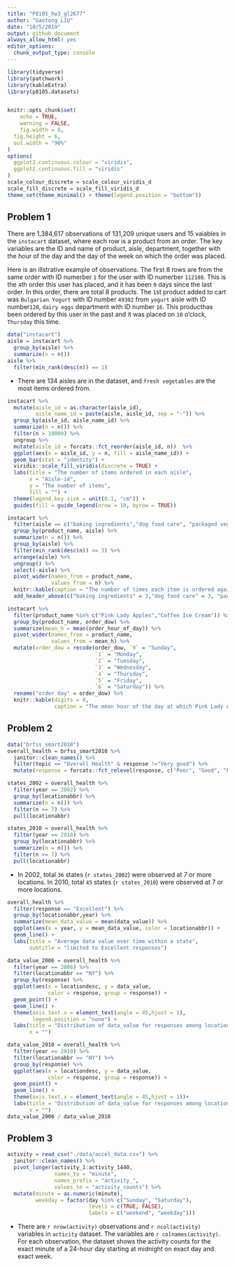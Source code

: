 ```yaml
---
title: "P8105_hw3_gl2677"
author: "Gaotong LIU"
date: "10/5/2019"
output: github_document
always_allow_html: yes
editor_options: 
  chunk_output_type: console
---
```


```r
library(tidyverse)
library(patchwork)
library(kableExtra)
library(p8105.datasets)


knitr::opts_chunk$set(
	echo = TRUE,
	warning = FALSE,
	fig.width = 8, 
  fig.height = 6,
  out.width = "90%"
)
options(
  ggplot2.continuous.colour = "viridis",
  ggplot2.continuous.fill = "viridis"
)
scale_colour_discrete = scale_colour_viridis_d
scale_fill_discrete = scale_fill_viridis_d
theme_set(theme_minimal() + theme(legend.position = "bottom"))

```

## Problem 1
There are 1,384,617 observations of 131,209 unique users and 15 vaiables in the `instacart` dataset, where each row is a product from an order. The key variables are the ID and name of product, aisle, department, together with the hour of the day and the day of the week on which the order was placed.

Here is an illstrative example of observations. The first 8 rows are from the same order with ID numerber `1` for the user with ID numerber `112108`. This is the `4`th order this user has placed, and it has been `9` days since the last order. In this order, there are total 8 products. The `1`st product added to cart was `Bulgarian Yogurt` with ID number `49302` from `yogurt` aisle with ID number`120`, `dairy eggs` department with ID number `16`. This producthas been ordered by this user in the past and it was placed on `10` o'clock, `Thursday` this time. 

```r
data("instacart")
aisle = instacart %>% 
  group_by(aisle) %>% 
  summarize(n = n()) 
aisle %>% 
  filter(min_rank(desc(n)) == 1)
```

* There are 134 aisles are in the dataset, and `fresh vegetables` are the most items ordered from. 

```r
instacart %>% 
  mutate(aisle_id = as.character(aisle_id),
         aisle_name_id = paste(aisle, aisle_id, sep = "-")) %>% 
  group_by(aisle_id, aisle_name_id) %>% 
  summarize(n = n()) %>% 
  filter(n > 10000) %>% 
  ungroup %>% 
  mutate(aisle_id = forcats::fct_reorder(aisle_id, n))  %>% 
  ggplot(aes(x = aisle_id, y = n, fill = aisle_name_id)) +
  geom_bar(stat = "identity") +
  viridis::scale_fill_viridis(discrete = TRUE) +
  labs(title = "The number of items ordered in each aisle",
       x = "Aisle-id",
       y = "The number of items",
       fill = "") +
  theme(legend.key.size = unit(0.1, "cm")) +
  guides(fill = guide_legend(nrow = 10, byrow = TRUE))
```

```r
instacart %>% 
  filter(aisle == c("baking ingredients","dog food care", "packaged vegetables fruits")) %>%
  group_by(product_name, aisle) %>% 
  summarize(n = n()) %>% 
  group_by(aisle) %>% 
  filter(min_rank(desc(n)) <= 3) %>%
  arrange(aisle) %>% 
  ungroup() %>%
  select(-aisle) %>% 
  pivot_wider(names_from = product_name,
              values_from = n) %>% 
  knitr::kable(caption = "The number of times each item is ordered against the three most popular items in each aisle.") %>% 
  add_header_above(c("baking ingredients" = 3,"dog food care" = 3, "packaged vegetables fruits" = 3))
```

```r
instacart %>% 
  filter(product_name %in% c("Pink Lady Apples","Coffee Ice Cream")) %>%
  group_by(product_name, order_dow) %>% 
  summarize(mean_h = mean(order_hour_of_day)) %>% 
  pivot_wider(names_from = product_name,
              values_from = mean_h) %>% 
  mutate(order_dow = recode(order_dow, `0` = "Sunday",
                            `1` = "Monday",
                            `2` = "Tuesday",
                            `3` = "Wednesday",
                            `4` = "Thursday",
                            `5` = "Friday",
                            `6` = "Saturday")) %>% 
  rename("order day" = order_dow) %>% 
  knitr::kable(digits = 0,
               caption = "The mean hour of the day at which Pink Lady Apples and Coffee Ice Cream are ordered on each day of the week")

```

## Problem 2
```r
data("brfss_smart2010")
overall_health = brfss_smart2010 %>% 
  janitor::clean_names() %>% 
  filter(topic == "Overall Health" & response !="Very good") %>% 
  mutate(response = forcats::fct_relevel(response, c("Poor", "Good", "Fair", "Excellent"))) 
```

```r
states_2002 = overall_health %>% 
  filter(year == 2002) %>% 
  group_by(locationabbr) %>% 
  summarize(n = n()) %>% 
  filter(n >= 7) %>% 
  pull(locationabbr)

states_2010 = overall_health %>% 
  filter(year == 2010) %>% 
  group_by(locationabbr) %>% 
  summarize(n = n()) %>% 
  filter(n >= 7) %>% 
  pull(locationabbr)
```
* In 2002, total `36` states (``r states_2002``) were observed at 7 or more locations. In 2010, total `45` states (``r states_2010``) were observed at 7 or more locations. 
```r
overall_health %>% 
  filter(response == "Excellent") %>% 
  group_by(locationabbr,year) %>% 
  summarize(mean_data_value = mean(data_value)) %>% 
  ggplot(aes(x = year, y = mean_data_value, color = locationabbr)) +
  geom_line() +
  labs(title = "Average data value over time within a state",
       subtitle = "limited to Excellent responses")
```

```r
data_value_2006 = overall_health %>%
  filter(year == 2006) %>% 
  filter(locationabbr == "NY") %>% 
  group_by(response) %>% 
  ggplot(aes(x = locationdesc, y = data_value, 
             color = response, group = response)) +
  geom_point() +
  geom_line() +
  theme(axis.text.x = element_text(angle = 45,hjust = 1),
        legend.position = "none") +
  labs(title = "Distribution of data_value for responses among locations in NY State in 2006",
       x = "")

data_value_2010 = overall_health %>%
  filter(year == 2010) %>% 
  filter(locationabbr == "NY") %>% 
  group_by(response) %>% 
  ggplot(aes(x = locationdesc, y = data_value, 
             color = response, group = response)) +
  geom_point() +
  geom_line() +
  theme(axis.text.x = element_text(angle = 45,hjust = 1))+
  labs(title = "Distribution of data_value for responses among locations in NY State in 2010",
       x = "")
data_value_2006 / data_value_2010
```

## Problem 3
```r
activity = read_csv("./data/accel_data.csv") %>% 
  janitor::clean_names() %>% 
  pivot_longer(activity_1:activity_1440, 
               names_to = "minute",
               names_prefix = "activity_",
               values_to = "activity_counts") %>% 
  mutate(minute = as.numeric(minute),
         weekday = factor(day %in% c("Sunday", "Saturday"), 
                          levels = c(TRUE, FALSE), 
                          labels = c("weekend", "weekday"))) 
```
* There are `r nrow(activity)` observations and `r ncol(activity)` variables in `acticity` dataset. The variables are `r colnames(activity)`. For each observation, the dataset shows the activity counts for the exact minute of a 24-hour day starting at midnight on exact day and exact week.



